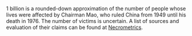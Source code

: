 
1 billion is a rounded-down approximation of the number of people whose lives were affected by Chairman Mao, who ruled China from 1949 until his death in 1976. The number of victims is uncertain. A list of sources and evaluation of their claims can be found at [Necrometrics](http://necrometrics.com/20c5m.htm#Mao).